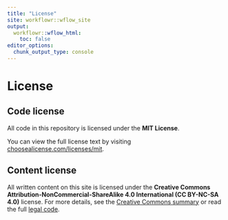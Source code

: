 ```yaml
---
title: "License"
site: workflowr::wflow_site
output:
  workflowr::wflow_html:
    toc: false
editor_options:
  chunk_output_type: console
---
```


# License

## Code license

All code in this repository is licensed under the **MIT License**.

You can view the full license text by visiting [choosealicense.com/licenses/mit](https://choosealicense.com/licenses/mit/).

## Content license

All written content on this site is licensed under the **Creative Commons Attribution-NonCommercial-ShareAlike 4.0 International (CC BY-NC-SA 4.0)** license. For more details, see the [Creative Commons summary](https://creativecommons.org/licenses/by-nc-sa/4.0/) or read the full [legal code](https://creativecommons.org/licenses/by-nc-sa/4.0/legalcode.en).

